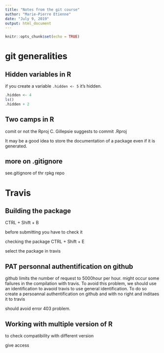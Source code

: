 ```yaml
---
title: "Notes from the git course"
author: "Marie-Pierre Etienne"
date: "July 9, 2019"
output: html_document
---
```


```r
knitr::opts_chunk$set(echo = TRUE)
```


#  git generalities 

## Hidden variables in R

if you create a variable `.hidden <- 5` it's hidden.
```r
.hidden <- 4
ls()
.hidden + 2 
```


## Two camps in R
comit or not the Rproj
C. Gillepsie suggests to commit .Rproj


It may be a good idea to store the documentation of a package even if it is generated.

## more on .gitignore

see.gitignore of thr rpkg repo

# Travis

##  Building the package
CTRL + Shift + B

before submitting you have to check it 

checking the package
CTRL + Shift + E

select the package in travis


## PAT personnal authentification on github

github limits the number of request to 5000hour per hour. might occur some failures in the compilation with travis. 
To avoid this problem, we should use an identification to avaoid travis to use general identification. To do so create a persoannal authentification on github and with no right and inditaes it to travis 

should avoid error 403 problem.

## Working with multiple version of R
to check compatibility with different version

give access

